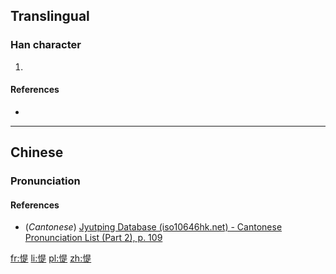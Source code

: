 ==Translingual==

===Han character===
{{Han char|rn=61|rad=心|as=09|sn=12|four=96081|canj=PAMO|ids=⿰忄是}}

# {{defn|Han|sort=心09}}

====References====
* {{Han ref|kx=0393.180|dkj=10882|dj=0729.140|hdz=42327.100|uh=60FF|ud=24831|bh=D94E|bd=55630}}

----

==Chinese==
{{zh-forms}}

===Pronunciation===
{{zh-pron
|m=tí
|c=tai4
|mc=
|oc=
|cat=
}}

====References====
* (''Cantonese'') [http://www.iso10646hk.net/jp/document/download.jsp Jyutping Database (iso10646hk.net) - Cantonese Pronunciation List (Part 2), p. 109]

[[fr:惿]]
[[li:惿]]
[[pl:惿]]
[[zh:惿]]